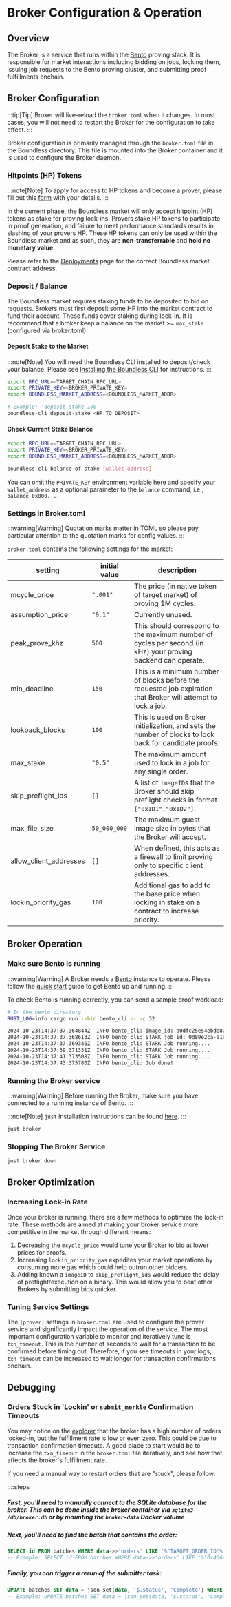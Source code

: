 # Broker Configuration & Operation

## Overview

The Broker is a service that runs within the [Bento](/provers/proving-stack#what-is-bento) proving stack. It is responsible for market interactions including bidding on jobs, locking them, issuing job requests to the Bento proving cluster, and submitting proof fulfillments onchain.

## Broker Configuration

:::tip[Tip]
Broker will live-reload the `broker.toml` when it changes. In most cases, you will not need to restart the Broker for the configuration to take effect.
:::

Broker configuration is primarily managed through the `broker.toml` file in the Boundless directory. This file is mounted into the Broker container and it is used to configure the Broker daemon.

### Hitpoints (HP) Tokens

:::note[Note]
To apply for access to HP tokens and become a prover, please fill out this [form](https://docs.google.com/forms/d/e/1FAIpQLScr5B3TZfzLKIb0Hk6oqiMMXdRh4cwpTlczi_zGqdwabvbrfw/viewform) with your details.
:::

In the current phase, the Boundless market will only accept hitpoint (HP) tokens as stake for proving lock-ins. Provers stake HP tokens to participate in proof generation, and failure to meet performance standards results in slashing of your provers HP. These HP tokens can only be used within the Boundless market and as such, they are **non-transferrable** and **hold no monetary value**.

Please refer to the [Deployments](/developers/smart-contracts/deployments) page for the correct Boundless market contract address.

### Deposit / Balance

The Boundless market requires staking funds to be deposited to bid on requests.
Brokers must first deposit some HP into the market contract to fund their account.
These funds cover staking during lock-in.
It is recommend that a broker keep a balance on the market >= `max_stake` (configured via broker.toml).

#### Deposit Stake to the Market

:::note[Note]
You will need the Boundless CLI installed to deposit/check your balance.
Please see [Installing the Boundless CLI](/developers/tutorials/request#installing-the-boundless-cli) for instructions.
:::

```sh [Terminal]
export RPC_URL=<TARGET_CHAIN_RPC_URL>
export PRIVATE_KEY=<BROKER_PRIVATE_KEY>
export BOUNDLESS_MARKET_ADDRESS=<BOUNDLESS_MARKET_ADDR>

# Example: 'deposit-stake 100'
boundless-cli deposit-stake <HP_TO_DEPOSIT>
```

#### Check Current Stake Balance

```sh [Terminal]
export RPC_URL=<TARGET_CHAIN_RPC_URL>
export PRIVATE_KEY=<BROKER_PRIVATE_KEY>
export BOUNDLESS_MARKET_ADDRESS=<BOUNDLESS_MARKET_ADDR>

boundless-cli balance-of-stake [wallet_address]
```

You can omit the `PRIVATE_KEY` environment variable here and specify your `wallet_address` as a optional parameter to the `balance` command, i.e., `balance 0x000....`

### Settings in Broker.toml

:::warning[Warning]
Quotation marks matter in TOML so please pay particular attention to the quotation marks for config values.
:::

`broker.toml` contains the following settings for the market:

| setting                  | initial value | description                                                                                                    |
| ------------------------ | ------------- | -------------------------------------------------------------------------------------------------------------- |
| mcycle\_price            | `".001"`      | The price (in native token of target market) of proving 1M cycles.                                             |
| assumption\_price        | `"0.1"`       | Currently unused.                                                                                              |
| peak\_prove\_khz         | `500`         | This should correspond to the maximum number of cycles per second (in kHz) your proving backend can operate.   |
| min\_deadline            | `150`         | This is a minimum number of blocks before the requested job expiration that Broker will attempt to lock a job. |
| lookback\_blocks         | `100`         | This is used on Broker initialization, and sets the number of blocks to look back for candidate proofs.        |
| max\_stake               | `"0.5"`       | The maximum amount used to lock in a job for any single order.                                                 |
| skip\_preflight\_ids     | `[]`          | A list of `imageID`s that the Broker should skip preflight checks in format `["0xID1","0xID2"]`.               |
| max\_file\_size          | `50_000_000`  | The maximum guest image size in bytes that the Broker will accept.                                             |
| allow\_client\_addresses | `[]`          | When defined, this acts as a firewall to limit proving only to specific client addresses.                           |
| lockin\_priority\_gas    | `100`         | Additional gas to add to the base price when locking in stake on a contract to increase priority.              |

## Broker Operation

### Make sure Bento is running

:::warning[Warning]
A Broker needs a [Bento](/provers/proving-stack#what-is-bento) instance to operate. Please follow the [quick start](/provers/quick-start) guide to get Bento up and running.
:::

To check Bento is running correctly, you can send a sample proof workload:

```sh [Terminal]
# In the bento directory
RUST_LOG=info cargo run --bin bento_cli -- -c 32
```

```txt [Terminal]
2024-10-23T14:37:37.364844Z  INFO bento_cli: image_id: a0dfc25e54ebde808e4fd8c34b6549bbb91b4928edeea90ceb7d1d8e7e9096c7 | input_id: eccc8f06-488a-426c-ae3d-e5acada9ae22
2024-10-23T14:37:37.368613Z  INFO bento_cli: STARK job_id: 0d89e2ca-a1e3-478f-b89d-8ab23b89f51e
2024-10-23T14:37:37.369346Z  INFO bento_cli: STARK Job running....
2024-10-23T14:37:39.371331Z  INFO bento_cli: STARK Job running....
2024-10-23T14:37:41.373508Z  INFO bento_cli: STARK Job running....
2024-10-23T14:37:43.375780Z  INFO bento_cli: Job done!
```

### Running the Broker service

:::warning[Warning]
Before running the Broker, make sure you have connected to a running instance of Bento.
:::

:::note[Note]
`just` installation instructions can be found [here](https://github.com/casey/just#installation).
:::

```sh [Terminal]
just broker
```

### Stopping The Broker Service

```sh [Terminal]
just broker down
```

## Broker Optimization

### Increasing Lock-in Rate

Once your broker is running, there are a few methods to optimize the lock-in rate. These methods are aimed at making your broker service more competitive in the market through different means:

1. Decreasing the `mcycle_price` would tune your Broker to bid at lower prices for proofs.
2. Increasing `lockin_priority_gas` expedites your market operations by consuming more gas which could help outrun other bidders.
3. Adding known a `imageID` to `skip_preflight_ids` would reduce the delay of preflight/execution on a binary. This would allow you to beat other Brokers by submitting bids quicker.

### Tuning Service Settings

The `[prover]` settings in `broker.toml` are used to configure the prover service and significantly impact the operation of the service. The most important configuration variable to monitor and iteratively tune is `txn_timeout`. This is the number of seconds to wait for a transaction to be confirmed before timing out. Therefore, if you see timeouts in your logs, `txn_timeout` can be increased to wait longer for transaction confirmations onchain.


## Debugging

### Orders Stuck in 'Lockin' or `submit_merkle` Confirmation Timeouts

You may notice on the [explorer](https://explorer.beboundless.xyz) that the broker has a high number of orders locked-in, but the fulfillment rate is low or even zero. This could be due to transaction confirmation timeouts. A good place to start would be to increase the `txn_timeout` in the `broker.toml` file iteratively, and see how that affects the broker's fulfillment rate.

If you need a manual way to restart orders that are "stuck", please follow:

::::steps

##### First, you'll need to manually connect to the SQLite database for the broker. This can be done inside the broker container via `sqlite3 /db/broker.db` or by mounting the `broker-data` Docker volume

##### Next, you'll need to find the batch that contains the order:

```sql [Terminal]
SELECT id FROM batches WHERE data->>'orders' LIKE '%"TARGET_ORDER_ID"%';
-- Example: SELECT id FROM batches WHERE data->>'orders' LIKE '%"0x466acfc0f27bba9fbb7a8508f576527e81e83bd00000caa"%';
```

##### Finally, you can trigger a rerun of the submitter task:

```sql [Terminal]
UPDATE batches SET data = json_set(data, '$.status', 'Complete') WHERE id = YOUR_BATCH_ID_FROM_STEP_2;
-- Example: UPDATE batches SET data = json_set(data, '$.status', 'Complete') WHERE id = 1;
```


